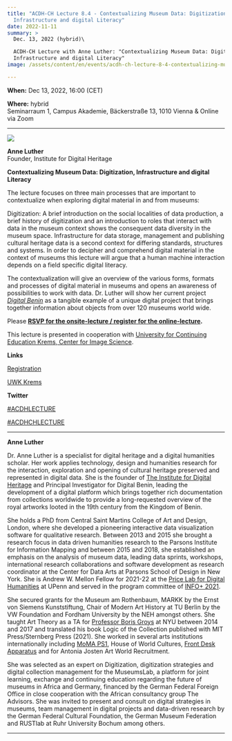 ```yaml
---
title: "ACDH-CH Lecture 8.4 - Contextualizing Museum Data: Digitization,
  Infrastructure and digital Literacy"
date: 2022-11-11
summary: >
  Dec. 13, 2022 (hybrid)\

  ACDH-CH Lecture with Anne Luther: "Contextualizing Museum Data: Digitization,
  Infrastructure and digital Literacy"
image: /assets/content/en/events/acdh-ch-lecture-8-4-contextualizing-museum-data-digitization-infrastructure-and-digital-literacy/image.jpeg

---
```


**When:** Dec 13, 2022, 16:00 (CET)

**Where:** hybrid\
Seminarraum 1, Campus Akademie, Bäckerstraße 13, 1010 Vienna & Online via Zoom

***

![](/assets/content/en/events/acdh-ch-lecture-8-4-contextualizing-museum-data-digitization-infrastructure-and-digital-literacy/anne-luther-1x1-1.png)

**Anne Luther**\
Founder, Institute for Digital Heritage

**Contextualizing Museum Data: Digitization, Infrastructure and digital Literacy**

The lecture focuses on three main processes that are important to contextualize when exploring digital material in and from museums:

Digitization: A brief introduction on the social localities of data production, a brief history of digitization and an introduction to roles that interact with data in the museum context shows the consequent data diversity in the museum space. Infrastructure for data storage, management and publishing cultural heritage data is a second context for differing standards, structures and systems. In order to decipher and comprehend digital material in the context of museums this lecture will argue that a human machine interaction depends on a field specific digital literacy.

The contextualization will give an overview of the various forms, formats and processes of digital material in museums and opens an awareness of possibilities to work with data. Dr. Luther will show her current project *[Digital Benin](https://digital-benin.org/)* as a tangible example of a unique digital project that brings together information about objects from over 120 museums world wide.

Please **[RSVP for the onsite-lecture / register for the online-lecture](https://www.oeaw.ac.at/acdh/events/registration/acdh-ch-lecture-84).**

This lecture is presented in cooperation with [University for Continuing Education Krems, Center for Image Science](https://www.donau-uni.ac.at/en/university/faculties/education-arts-architecture/departments/arts-cultural-studies/centers/image-science.html).

**Links**

[Registration](https://www.oeaw.ac.at/acdh/events/registration/acdh-ch-lecture-84)

[UWK Krems](https://www.donau-uni.ac.at/en/university/faculties/education-arts-architecture/departments/arts-cultural-studies/centers/image-science.html)

**Twitter**

[#ACDHLECTURE](https://twitter.com/search?q=%23ACDHLecture\&src=typed_query\&f=top)

[#ACDHCHLECTURE](https://twitter.com/search?q=%23ACDHCHLecture\&src=typed_query)

***

**Anne Luther**

Dr. Anne Luther is a specialist for digital heritage and a digital humanities scholar. Her work applies technology, design and humanities research for the interaction, exploration and opening of cultural heritage preserved and represented in digital data. She is the founder of [The Institute for Digital Heritage](https://www.institutefordigitalheritage.org/) and Principal Investigator for Digital Benin, leading the development of a digital platform which brings together rich documentation from collections worldwide to provide a long-requested overview of the royal artworks looted in the 19th century from the Kingdom of Benin.

She holds a PhD from Central Saint Martins College of Art and Design, London, where she developed a pioneering interactive data visualization software for qualitative research. Between 2013 and 2015 she brought a research focus in data driven humanities research to the Parsons Institute for Information Mapping and between 2015 and 2018, she established an emphasis on the analysis of museum data, leading data sprints, workshops, international research collaborations and software development as research coordinator at the Center for Data Arts at Parsons School of Design in New York. She is Andrew W. Mellon Fellow for 2021-22 at the [Price Lab for Digital Humanities](https://pricelab.sas.upenn.edu/) at UPenn and served in the program committee of [INFO+ 2021](https://informationplusconference.com/2021/).

She secured grants for the Museum am Rothenbaum, MARKK by the Ernst von Siemens Kunststiftung, Chair of Modern Art History at TU Berlin by the VW Foundation and Fordham University by the NEH amongst others. She taught Art Theory as a TA for [Professor Boris Groys](https://en.wikipedia.org/wiki/Boris_Groys) at NYU between 2014 and 2017 and translated his book Logic of the Collection published with MIT Press/Sternberg Press (2021). She worked in several arts institutions internationally including [MoMA PS1](https://www.momaps1.org/), House of World Cultures, [Front Desk Apparatus](http://frontdeskapparatus.com/) and for Antonia Josten Art World Recruitment.

She was selected as an expert on Digitization, digitization strategies and digital collection management for the MuseumsLab, a platform for joint learning, exchange and continuing education regarding the future of museums in Africa and Germany, financed by the German Federal Foreign Office in close cooperation with the African consultancy group The Advisors. She was invited to present and consult on digital strategies in museums, team management in digital projects and data-driven research by the German Federal Cultural Foundation, the German Museum Federation and RUSTlab at Ruhr University Bochum among others.

***
